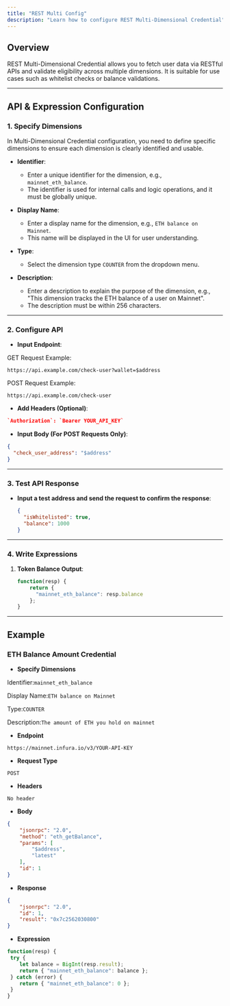 ```yaml
---
title: "REST Multi Config"
description: "Learn how to configure REST Multi-Dimensional Credential"
---
```


## Overview

REST Multi-Dimensional Credential allows you to fetch user data via RESTful APIs and validate eligibility across multiple dimensions. It is suitable for use cases such as whitelist checks or balance validations.

---

## API & Expression Configuration

### 1. Specify Dimensions

In Multi-Dimensional Credential configuration, you need to define specific dimensions to ensure each dimension is clearly identified and usable.

- **Identifier**:
   - Enter a unique identifier for the dimension, e.g., `mainnet_eth_balance`.
   - The identifier is used for internal calls and logic operations, and it must be globally unique.

- **Display Name**:
   - Enter a display name for the dimension, e.g., `ETH balance on Mainnet`.
   - This name will be displayed in the UI for user understanding.

- **Type**:
   - Select the dimension type `COUNTER` from the dropdown menu.

- **Description**:
   - Enter a description to explain the purpose of the dimension, e.g., "This dimension tracks the ETH balance of a user on Mainnet".
   - The description must be within 256 characters.

---

### 2. Configure API

- **Input Endpoint**:

GET Request Example:
```plaintext
https://api.example.com/check-user?wallet=$address
```

POST Request Example:
```plaintext
https://api.example.com/check-user
```

- **Add Headers (Optional)**:

```json
`Authorization`: `Bearer YOUR_API_KEY`
```

- **Input Body (For POST Requests Only)**:

```json
{
  "check_user_address": "$address"
}
```

---

### 3. Test API Response

- **Input a test address and send the request to confirm the response**:
  ```json
  {
    "isWhitelisted": true,
    "balance": 1000
  }
  ```

---

### 4. Write Expressions

1. **Token Balance Output**:
   ```javascript
   function(resp) {
       return {
         "mainnet_eth_balance": resp.balance
       };
   }
   ```

---

## Example

### ETH Balance Amount Credential

  - **Specify Dimensions**

  Identifier:`mainnet_eth_balance`

  Display Name:`ETH balance on Mainnet`

  Type:`COUNTER`

  Description:`The amount of ETH you hold on mainnet`

  - **Endpoint**
  ```plaintext
  https://mainnet.infura.io/v3/YOUR-API-KEY
  ```
  - **Request Type**
  
  `POST`

  - **Headers**

  `No header`

  - **Body**

  ```json
  {
      "jsonrpc": "2.0",
      "method": "eth_getBalance",
      "params": [
          "$address",
          "latest"
      ],
      "id": 1
  }
  ```

  - **Response**

  ```json
  {
      "jsonrpc": "2.0",
      "id": 1,
      "result": "0x7c2562030800"
  }
  ```
  - **Expression**

  ```javascript
  function(resp) {
   try {
      let balance = BigInt(resp.result);
      return { "mainnet_eth_balance": balance };
   } catch (error) {
      return { "mainnet_eth_balance": 0 };
   }
  }
  ```

